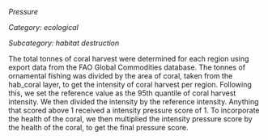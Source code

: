 *Pressure*

*Category: ecological*

*Subcategory: habitat destruction*

The total tonnes of coral harvest were determined for each region using export data from the FAO Global Commodities database. The tonnes of ornamental fishing was divided by the area of coral, taken from the hab_coral layer, to get the intensity of coral harvest per region. Following this, we set the reference value as the 95th quantile of coral harvest intensity. We then divided the intensity by the reference intensity. Anything that scored above 1 received a intensity pressure score of 1. To incorporate the health of the coral, we then multiplied the intensity pressure score by the health of the coral, to get the final pressure score.
